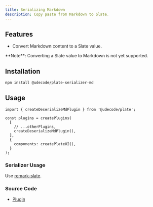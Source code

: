 ```yaml
---
title: Serializing Markdown
description: Copy paste from Markdown to Slate.
---
```


<ComponentPreview name="playground-demo" id="deserializemd" />

## Features

- Convert Markdown content to a Slate value.

<Callout className="my-4">
  **Note**: Converting a Slate value to Markdown is not yet supported.
</Callout>

## Installation

```bash
npm install @udecode/plate-serializer-md
```

## Usage

```tsx
import { createDeserializeMdPlugin } from '@udecode/plate';

const plugins = createPlugins(
  [
    // ...otherPlugins,
    createDeserializeMdPlugin(),
  ],
  {
    components: createPlateUI(),
  }
);
```

### Serializer Usage

Use [remark-slate](https://github.com/hanford/remark-slate).

### Source Code

- [Plugin](https://github.com/udecode/plate/blob/main/packages/serializer-md/src/deserializer/createDeserializeMdPlugin.ts)
